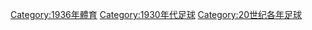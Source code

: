 {{portal|足球}}
{{Commons category|1936 in association football}}
{{yearcat}}
{{year by category
|m=1
|c=9
|d=3
|y=6
|cat=足球
|sortkey=足球
|parent=20世纪各年足球
|subcat=1936年體育
}}

[[Category:1936年體育|Category:1936年體育]]
[[Category:1930年代足球|Category:1930年代足球]]
[[Category:20世纪各年足球|Category:20世纪各年足球]]